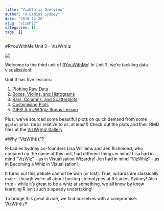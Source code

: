 ```yaml
---
title: "VizW(h)iz Overview"
author: "R-Ladies Sydney"
date: '2018-12-20'
slug: "vizwhiz"
categories: []
tags: []
---
```


#RYouWithMe Unit 3 - VizW(h)iz


![](/post/2018-12-20-vizwhiz_files/VizWizBanner.jpg)

Welcome to the third unit of [RYouWithMe](/ryouwithme)! In Unit 3, we’re tackling data visualisation! 

Unit 3 has five lessons:  

1. [Plotting Raw Data](/post/2018/12/20/vizwhiz-1/)
2. [Boxes, Violins, and Histograms](/post/2018/12/20/vizwhiz-2/)
3. [Bars, Columns, and Scatterplots](/post/2018/12/20/vizwhiz-3/)
4. [Customising Plots](/post/2018/12/20/vizwhiz-4/)
5. [GIFS! A VizW(h)iz Bonus Lesson](/post/2018/12/20/vizwhiz-5/)

Plus, we’ve sourced some beautiful plots on quick demand from some `ggplot` pros. (pros relative to us, at least!) Check out the plots and their RMD files at the [VizW(h)iz Gallery](/post/2018/12/20/vizwhiz-gallery/)

#Why "VizW(h)iz"?

R-Ladies Sydney co-founders Lisa Williams and Jen Richmond, who conjured up the name of this unit, had different things in mind! Lisa had in mind "VizWiz" - as in Visualisation Wizardry! Jen had in mind "VizWhiz" - as in Becoming a Whiz in Visualisation! 

It turns out this debate cannot be won (or lost). True, wizards are classically male - though we're all about busting stereotypes at R-Ladies Sydney! Also true - while it's great to be a whiz at something, we all know by know learning R isn't such a speedy undertaking!

To bridge this great divide, we find ourselves with a compromise: VizW(h)iz!!


